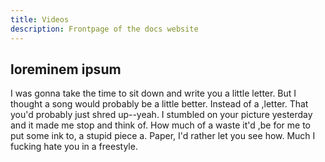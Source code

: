 ```yaml
---
title: Videos
description: Frontpage of the docs website
---
```


## loreminem ipsum

I was gonna take the time to sit down and write you a little letter. But I thought a song would probably be a little better. Instead of a ,letter. That you'd probably just shred up--yeah. I stumbled on your picture yesterday and it made me stop and think of. How much of a waste it'd ,be for me to put some ink to, a stupid piece a. Paper, I'd rather let you see how. Much I fucking hate you in a freestyle.
